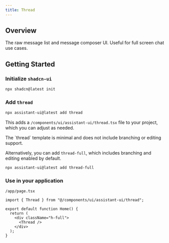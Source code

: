 ```yaml
---
title: Thread
---
```



## Overview

The raw message list and message composer UI. Useful for full screen chat use cases.

## Getting Started

<Steps>
  <Step>

### Initialize `shadcn-ui`

```sh
npx shadcn@latest init
```

  </Step>
  <Step>

### Add `thread`

```sh
npx assistant-ui@latest add thread
```

This adds a `/components/ui/assistant-ui/thread.tsx` file to your project, which you can adjust as needed.

<Callout type="info" emoji="💡">
  The `thread` template is minimal and does not include branching or editing support.

Alternatively, you can add `thread-full`, which includes branching and editing enabled by default.

```sh
npx assistant-ui@latest add thread-full
```

</Callout>

  </Step>
  <Step>

### Use in your application

`/app/page.tsx`

```tsx {1, 6}
import { Thread } from "@/components/ui/assistant-ui/thread";

export default function Home() {
  return (
    <div className="h-full">
      <Thread />
    </div>
  );
}
```

  </Step>
</Steps>
